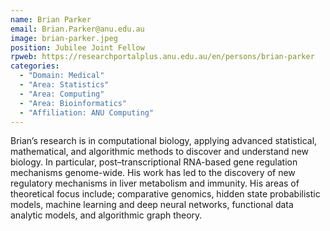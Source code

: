 ```yaml
---
name: Brian Parker
email: Brian.Parker@anu.edu.au
image: brian-parker.jpeg
position: Jubilee Joint Fellow
rpweb: https://researchportalplus.anu.edu.au/en/persons/brian-parker
categories: 
  - "Domain: Medical"
  - "Area: Statistics"
  - "Area: Computing"
  - "Area: Bioinformatics"
  - "Affiliation: ANU Computing"
---
```


Brian’s research is in computational biology, applying advanced statistical, mathematical, and algorithmic methods to discover and understand new biology. In particular, post–transcriptional RNA-based gene regulation mechanisms genome-wide. His work has led to the discovery of new regulatory mechanisms in liver metabolism and immunity. His areas of theoretical focus include; comparative genomics, hidden state probabilistic models, machine learning and deep neural networks, functional data analytic models, and algorithmic graph theory.